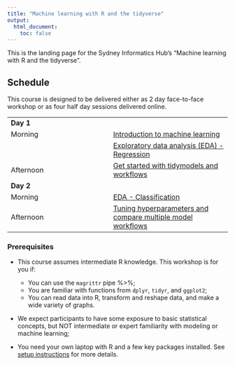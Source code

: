 ```yaml
---
title: "Machine learning with R and the tidyverse"
output:
  html_document:
    toc: false
---
```


This is the landing page for the Sydney Informatics Hub's  "Machine learning with R and the tidyverse". 

## Schedule

This course is designed to be delivered either as 2 day face-to-face workshop or as four half day sessions delivered online.

|  |  | 
| ------ | :------ | 
| **Day 1** | 
|  Morning  |  [Introduction to machine learning](docs/Introduction.html) |
|    |  [Exploratory data analysis (EDA) - Regression](docs/100_regression/step1.html) |
|  Afternoon  |  [Get started with tidymodels and workflows](docs/100_regression/step2.html) |   
| **Day 2** | 
|  Morning  |  [EDA - Classification](docs/200_classification/step1.html) |
|  Afternoon  |  [Tuning hyperparameters and compare multiple model workflows](docs/200_classification/step2.html)  | 

::: {.callout-important}

### Prerequisites

- This course assumes intermediate R knowledge. This workshop is for you if:

  + You can use the `magrittr` pipe %>%;
  + You are familiar with functions from `dplyr`, `tidyr`, and `ggplot2`;
  + You can read data into R, transform and reshape data, and make a wide variety of graphs.
- We expect participants to have some exposure to basic statistical concepts, but NOT intermediate or expert familiarity with modeling or machine learning;
- You need your own laptop with R and a few key packages installed. See [setup instructions](docs/00_setup.html) for more details.
:::
